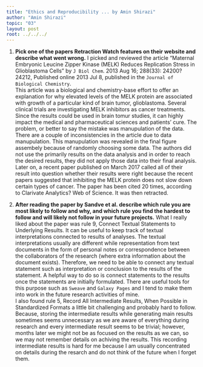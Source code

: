 ```yaml
---
title: "Ethics and Reproducibility ... by Amin Shirazi"
author: "Amin Shirazi"
topic: "03"
layout: post
root: ../../../
---
```


1. **Pick one of the papers Retraction Watch features on their website and describe what went wrong.**
I picked and reviewed the article "Maternal Embryonic Leucine Zipper Kinase (MELK) Reduces Replication Stress in Glioblastoma Cells" by `J Biol Chem`. 2013 Aug 16; 288(33): 24200?24212, Published online 2013 Jul 8, published in the `Journal of Biological Chemistry`.<br>
This article was a biological and chemistry-base effort to offer an explanation for why elevated levels of the MELK protein are associated with growth of a particular kind of brain tumor, glioblastoma. Several clinical trials are investigating MELK inhibitors as cancer treatments. Since the results could  be used in brain tomur studies, it can highly impact the medical and pharmaceutical sciences and patients' cure. The problem, or better to say the mistake was manupulation of the data. There are a couple of inconsistencies in the article due to data manupulation. This manupulation was revealed in the final figure assembely because of randomly choosing some data. The authors did not use the primarily results on the data analysis and in order to reach the desired results, they did not apply those data into their final analysis. Later on, a recent paper published on March 2017 called all of their result into question whether their results were right because the recent papers suggested that inhibiting the MELK protein does not slow down certain types of cancer. The paper has been cited 20 times, according to Clarivate Analytics? Web of Science. It was then retracted.


2. **After reading the paper by Sandve et al. describe which rule you are most likely to follow and why, and which rule you find the hardest to follow and will likely not follow in your future projects.**
What I really liked about the paper was rule 9, Connect Textual Statements to Underlying Results. It can be useful to keep track of textual interpretations connected to results of analyses. The textual interpretations usually are different while representation from text documents in the form of personal notes or correspondence between the collaborators of the research (where extra information about the document exists). Therefore, we need to be able to connect any textual statement such as interpretation or conclusion to the results of the statement. A helpful way to do so is connect statements to the results once the statements are initially formulated. There are useful tools for this purpose such as `Sweave` and `Galaxy Pages` and I tend to make them into work in the future research activities of mine.<br>
I also found rule 5, Record All Intermediate Results, When Possible in Standardized Formats a little bit challenging and probably hard to follow. Because, storing the intermediate results while generating main results sometimes seems unnecessary as we are aware of everything during research and every intermediate result seems to be trivial; however, months later we might not be as focused on the results as we can, so we may not remember details on achiving the results. This recording intermediate results is hard for me because I am usually concentrated on details during the resarch and  do not think of the future when I forget them.   








